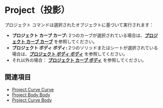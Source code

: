 
# Project（投影）

<Reference shortcut="I" command="Project" button="推奨コマンドメニューで"  buttonIcon='button-project'/>

プロジェクト コマンドは選択されたオブジェクトに基づいて実行されます：
   - **プロジェクト カーブ カーブ:** 2つのカーブが選択されている場合は、[**プロジェクト カーブ カーブ**](project-curve-curve) を参照してください。
   - **プロジェクト ボディ ボディ:** 2つのソリッドまたはシートが選択されている場合は、[**プロジェクト ボディ ボディ**](project-body-body) を参照してください。
   - それ以外の場合： [**プロジェクト カーブ ボディ**](project-curve-body) を参照してください。


## 関連項目
- [Project Curve Curve](project-curve-curve)
- [Project Body Body](project-body-body)
- [Project Curve Body](project-curve-body)
